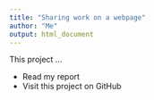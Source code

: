```yaml
---
title: "Sharing work on a webpage"
author: "Me"
output: html_document
---
```


This project ...

* Read my report
* Visit this project on GitHub
